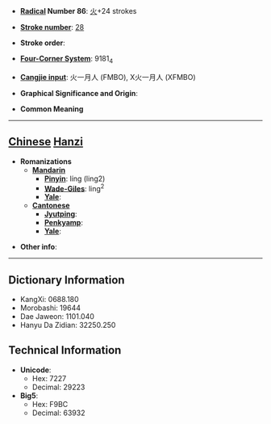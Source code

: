 * '''[[Wiktionary:Chinese radical index| Radical]] Number 86''': [[Wiktionary:Chinese radical index 火|火]]+24 strokes

* '''[[Wiktionary:Chinese total strokes index|Stroke number]]''': [[Wiktionary:Chinese total strokes index 28|28]]

* '''Stroke order''': 

* '''[[Wiktionary:Chinese four corner index|Four-Corner System]]''': 9181<sub>4</sub>

* '''[[Wiktionary:Chinese Cangjie index|Cangjie input]]''': 火一月人 (FMBO), X火一月人 (XFMBO)

* '''Graphical Significance and Origin''': 

* '''Common Meaning'''

----

== [[Chinese]] [[Hanzi]] ==

* '''Romanizations'''
** '''[[Mandarin]]'''
*** '''[[Pinyin]]''': líng (ling2)
*** '''[[Wade-Giles]]''': ling<sup>2</sup>
*** '''[[Yale]]''': 
** '''[[Cantonese]]'''
*** '''[[Jyutping]]''':
*** '''[[Penkyamp]]''': 
*** '''[[Yale]]''': 

* '''Other info''': 

----

== Dictionary Information ==

* KangXi: 0688.180
* Morobashi: 19644
* Dae Jaweon: 1101.040
* Hanyu Da Zidian: 32250.250

== Technical Information ==

* '''Unicode''':
** Hex: 7227
** Decimal: 29223
* '''Big5''':
** Hex: F9BC
** Decimal: 63932